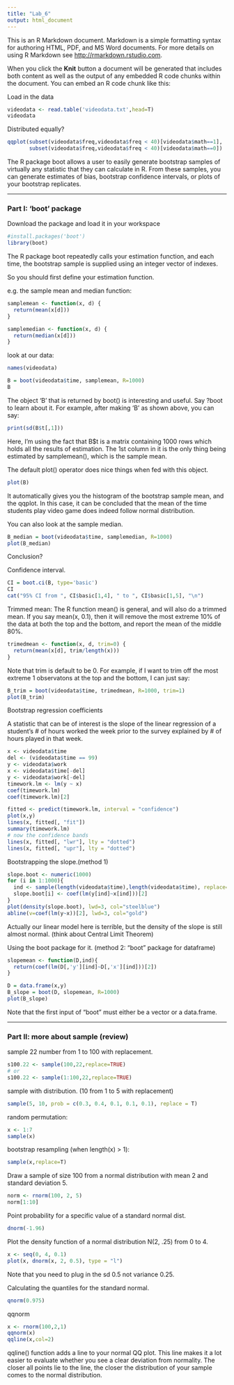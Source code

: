 ```yaml
---
title: "Lab_6"
output: html_document
---
```


This is an R Markdown document. Markdown is a simple formatting syntax for authoring HTML, PDF, and MS Word documents. For more details on using R Markdown see <http://rmarkdown.rstudio.com>.

When you click the **Knit** button a document will be generated that includes both content as well as the output of any embedded R code chunks within the document. You can embed an R code chunk like this:




Load in the data
```r
videodata <- read.table('videodata.txt',head=T)
videodata
```
Distributed equally?
```r
qqplot(subset(videodata$freq,videodata$freq < 40)[videodata$math==1],
       subset(videodata$freq,videodata$freq < 40)[videodata$math==0])
```



The R package boot allows a user to easily generate bootstrap samples of virtually any statistic that they can calculate in R.  From these samples, you can generate estimates of bias, bootstrap confidence intervals, or plots of your bootstrap replicates. 

***
### Part I: 'boot' package

Download the package and load it in your workspace
```r
#install.packages('boot')
library(boot)
```

The R package boot repeatedly calls your estimation function, and each time, the bootstrap sample is supplied using an integer vector of indexes.

So you should first define your estimation function.

e.g. the sample mean and median function:
```r
samplemean <- function(x, d) {
  return(mean(x[d]))
}

samplemedian <- function(x, d) {
  return(median(x[d]))
}
```

look at our data:
```r
names(videodata)

B = boot(videodata$time, samplemean, R=1000)
B
```
The object 'B' that is returned by boot() is interesting and useful. Say ?boot to learn about it. For example, after making 'B' as shown above, you can say:
```r
print(sd(B$t[,1]))
```
Here, I'm using the fact that B$t is a matrix containing 1000 rows which holds all the results of estimation. The 1st column in it is the only thing being estimated by samplemean(), which is the sample mean.

The default plot() operator does nice things when fed with this object.
```r
plot(B)
```
It automatically gives you the histogram of the bootstrap sample mean, and the qqplot. In this case, it can be concluded that the mean of the time students play video game does indeed follow normal distribution.

You can also look at the sample median.
```r
B_median = boot(videodata$time, samplemedian, R=1000)
plot(B_median)
```
Conclusion?

Confidence interval.
```r
CI = boot.ci(B, type='basic')
CI
cat("95% CI from ", CI$basic[1,4], " to ", CI$basic[1,5], "\n")
```

Trimmed mean:
The R function mean() is general, and will also do a trimmed mean. If you say mean(x, 0.1), then it will remove the most extreme 10% of the data at both the top and the bottom, and report the mean of the middle 80%. 
```r
trimedmean <- function(x, d, trim=0) {
  return(mean(x[d], trim/length(x)))
}
```
Note that trim is default to be 0. For example, if I want to trim off the most extreme 1 observatons at the top and the bottom, I can just say:
```r
B_trim = boot(videodata$time, trimedmean, R=1000, trim=1)
plot(B_trim)
```

Bootstrap regression coefficients

A statistic that can be of interest is the slope of the linear regression of a student's # of hours worked the week prior to the survey explained by # of hours played in that week.
```r
x <- videodata$time
del <- (videodata$time == 99)
y <- videodata$work
x <- videodata$time[-del]
y <- videodata$work[-del]
timework.lm <- lm(y ~ x)
coef(timework.lm)
coef(timework.lm)[2]

fitted <- predict(timework.lm, interval = "confidence")
plot(x,y)
lines(x, fitted[, "fit"])
summary(timework.lm)
# now the confidence bands
lines(x, fitted[, "lwr"], lty = "dotted")
lines(x, fitted[, "upr"], lty = "dotted")
```

Bootstrapping the slope.(method 1)
```r
slope.boot <- numeric(1000)
for (i in 1:1000){
  ind <- sample(length(videodata$time),length(videodata$time), replace=TRUE)
  slope.boot[i] <- coef(lm(y[ind]~x[ind]))[2]
}
plot(density(slope.boot), lwd=3, col="steelblue")
abline(v=coef(lm(y~x))[2], lwd=3, col="gold")
```

Actually our linear model here is terrible, but the density of the slope is still almost normal. (think about Central Limit Theorem)

Using the boot package for it. (method 2: "boot" package for dataframe)
```r
slopemean <- function(D,ind){
  return(coef(lm(D[,'y'][ind]~D[,'x'][ind]))[2])
}

D = data.frame(x,y)
B_slope = boot(D, slopemean, R=1000)
plot(B_slope)
```
Note that the first input of "boot" must either be a vector or a data.frame.

***
### Part II: more about sample (review)
sample 22 number from 1 to 100 with replacement.
```r
s100.22 <- sample(100,22,replace=TRUE)
# or
s100.22 <- sample(1:100,22,replace=TRUE)
```
sample with distribution. (10 from 1 to 5 with replacement)
```r
sample(5, 10, prob = c(0.3, 0.4, 0.1, 0.1, 0.1), replace = T)
```

random permutation:
```r
x <- 1:7
sample(x)
```
bootstrap resampling (when length(x) > 1):
```r
sample(x,replace=T)
```

Draw a sample of size 100 from a normal distribution with mean 2 and standard deviation 5.
```r
norm <- rnorm(100, 2, 5)
norm[1:10]
```
Point probability for a specific value of a standard normal dist.
```r
dnorm(-1.96)
```
Plot the density function of a normal distribution N(2, .25) from 0 to 4.
```r
x <- seq(0, 4, 0.1)
plot(x, dnorm(x, 2, 0.5), type = "l")
```
Note that you need to plug in the sd 0.5 not variance 0.25.

Calculating the quantiles for the standard normal.
```r
qnorm(0.975)
```

qqnorm
```r
x <- rnorm(100,2,1)
qqnorm(x)
qqline(x,col=2)
```
qqline() function adds a line to your normal QQ plot. This line makes it a lot easier to evaluate whether you see a clear deviation from normality. The closer all points lie to the line, the closer the distribution of your sample comes to the normal distribution.